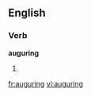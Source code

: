 ==English==

===Verb===
'''auguring'''

# {{present participle of|[[augur]]}}

[[fr:auguring]]
[[vi:auguring]]